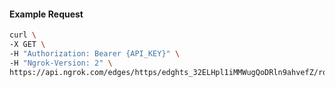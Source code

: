 #### Example Request

```bash
curl \
-X GET \
-H "Authorization: Bearer {API_KEY}" \
-H "Ngrok-Version: 2" \
https://api.ngrok.com/edges/https/edghts_32ELHpl1iMMWugQoDRln9ahvefZ/routes/edghtsrt_32ELHs8bSbL9eB8AGbkokFernlN/traffic_policy
```
